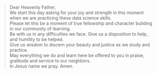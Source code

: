> Dear Heavenly Father,\
> We start this day asking for your joy and strength in this moment when we are practicing these data science skills.\
> Please let this be a moment of true fellowship and character building in our community of learning.\
> Be with us in any difficulties we face. Give us a disposition to help, and humility to be helped.\
> Give us wisdom to discern your beauty and justice as we study and practice.\
> May everything we do and learn here be offered to you in praise, gratitude and service to our neighbors.\
> In Jesus name we pray. Amen.